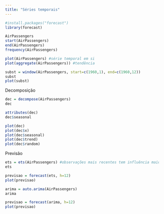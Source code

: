 ---
title: "Séries temporais"
---

```{r}
#install.packages("forecast")
library(forecast)
```

```{r}
AirPassengers
start(AirPassengers)
end(AirPassengers)
frequency(AirPassengers)
```

```{r}
plot(AirPassengers) #série temporal em si
plot(aggregate(AirPassengers)) #tendência
```

```{r}
subst = window(AirPassengers, start=c(1960,1), end=c(1960,12))
subst
plot(subst)
```
Decomposição
```{r}
dec = decompose(AirPassengers)
dec
```
```{r}
attributes(dec)
dec$seasonal
```
```{r}
plot(dec)
plot(dec$x)
plot(dec$seasonal)
plot(dec$trend)
plot(dec$random)
```
Previsão
```{r}
ets = ets(AirPassengers) #observações mais recentes tem influência maior sobre as previsões
ets
```
```{r}
previsao = forecast(ets, h=12)
plot(previsao)
```
```{r}
arima = auto.arima(AirPassengers)
arima
```
```{r}
previsao = forecast(arima, h=12)
plot(previsao)
```

